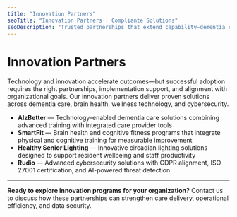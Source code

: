 ```yaml
---
title: "Innovation Partners"
seoTitle: "Innovation Partners | Compliante Solutions"
seoDescription: "Trusted partnerships that extend capability—dementia care, cognitive fitness, circadian lighting, and cybersecurity."
---
```


# Innovation Partners

Technology and innovation accelerate outcomes—but successful adoption requires the right partnerships, implementation support, and alignment with organizational goals. Our innovation partners deliver proven solutions across dementia care, brain health, wellness technology, and cybersecurity.

- **AlzBetter** — Technology-enabled dementia care solutions combining advanced training with integrated care provider tools
- **SmartFit** — Brain health and cognitive fitness programs that integrate physical and cognitive training for measurable improvement
- **Healthy Senior Lighting** — Innovative circadian lighting solutions designed to support resident wellbeing and staff productivity
- **Rudio** — Advanced cybersecurity solutions with GDPR alignment, ISO 27001 certification, and AI-powered threat detection

---

**Ready to explore innovation programs for your organization?** Contact us to discuss how these partnerships can strengthen care delivery, operational efficiency, and data security.
